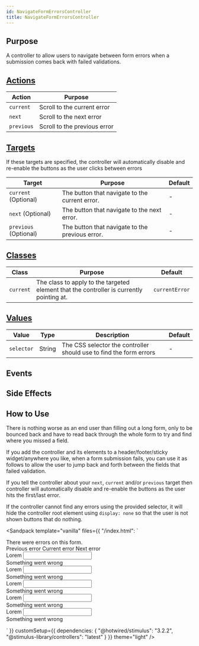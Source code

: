 ```yaml
---
id: NavigateFormErrorsController
title: NavigateFormErrorsController
---
```




## Purpose

A controller to allow users to navigate between form errors when a submission comes back with failed validations.


## [Actions](https://stimulus.hotwire.dev/reference/actions)

| Action     | Purpose                      |
|------------|------------------------------|
| `current`  | Scroll to the current error  |
| `next`     | Scroll to the next error     |
| `previous` | Scroll to the previous error |


## [Targets](https://stimulus.hotwire.dev/reference/targets)

If these targets are specified, the controller will automatically disable and re-enable the buttons as the user clicks between errors

| Target                | Purpose                                         | Default |
|-----------------------|-------------------------------------------------|---------|
| `current` (Optional)  | The button that navigate to the current error.  | -       |
| `next` (Optional)     | The button that navigate to the next error.     | -       |
| `previous` (Optional) | The button that navigate to the previous error. | -       |


## [Classes](https://stimulus.hotwire.dev/reference/classes)
| Class     | Purpose                                                                                  | Default        |
|-----------|------------------------------------------------------------------------------------------|----------------|
| `current` | The class to apply to the targeted element that the controller is currently pointing at. | `currentError` |


## [Values](https://stimulus.hotwire.dev/reference/values)

| Value      | Type   | Description                                                        | Default |
|------------|--------|--------------------------------------------------------------------|---------|
| `selector` | String | The CSS selector the controller should use to find the form errors | -       |


## Events
<NoEvents/>

## Side Effects
<NoSideEffects/>


## How to Use

There is nothing worse as an end user than filling out a long form, only to be bounced back and have to read back through the whole form to try and find where you missed a field.

If you add the controller and its elements to a header/footer/sticky widget/anywhere you like, when a form submission fails, you can use it as follows to allow the user to jump
back and forth between the fields that failed validation.

If you tell the controller about your `next`, `current` and/or `previous` target then controller will automatically disable and re-enable the buttons as the user hits the first/last error.

If the controller cannot find any errors using the provided selector, it will hide the controller root element using `display: none` so that the user is not shown buttons that do nothing.

<Sandpack
  template="vanilla"
  files={{
    "/index.html": `<div class="container p-4 text-center">
  <div class="alert alert-danger sticky-flash-alerts">
    There were errors on this form.
    <div
      data-controller="navigate-form-errors"
      data-navigate-form-errors-selector-value="form .invalid-feedback"
    >
      <a
        class="btn btn-secondary btn-sm"
        data-navigate-form-errors-target="previous"
        data-action="navigate-form-errors#previous">
        Previous error
      </a>
      <a
        class="btn btn-secondary btn-sm"
        data-navigate-form-errors-target="current"
        data-action="navigate-form-errors#current">
        Current error
      </a>
      <a
        class="btn btn-secondary btn-sm"
        data-navigate-form-errors-target="next"
        data-action="navigate-form-errors#next">
        Next error
      </a>
    </div>
  </div>

  <form action="" class="was-validated">
    <div class="my-5 py-4">
      <label class="form-label">Lorem</label>
      <input class="form-control" type="text" required/>
      <div class="invalid-feedback">Something went wrong</div>
    </div>
    <div class="my-5 py-4">
      <label class="form-label">Lorem</label>
      <input class="form-control" type="text" required/>
      <div class="invalid-feedback">Something went wrong</div>
    </div>
    <div class="my-5 py-4">
      <label class="form-label">Lorem</label>
      <input class="form-control" type="text" required/>
      <div class="invalid-feedback">Something went wrong</div>
    </div>
    <div class="my-5 py-4">
      <label class="form-label">Lorem</label>
      <input class="form-control" type="text" required/>
      <div class="invalid-feedback">Something went wrong</div>
    </div>
    <div class="my-5 py-4">
      <label class="form-label">Lorem</label>
      <input class="form-control" type="text" required/>
      <div class="invalid-feedback">Something went wrong</div>
    </div>
  </form>
</div>`
  }}
  customSetup={{
    dependencies: {
      "@hotwired/stimulus": "3.2.2",
      "@stimulus-library/controllers": "latest"
    }
  }}
  theme="light"
/>


